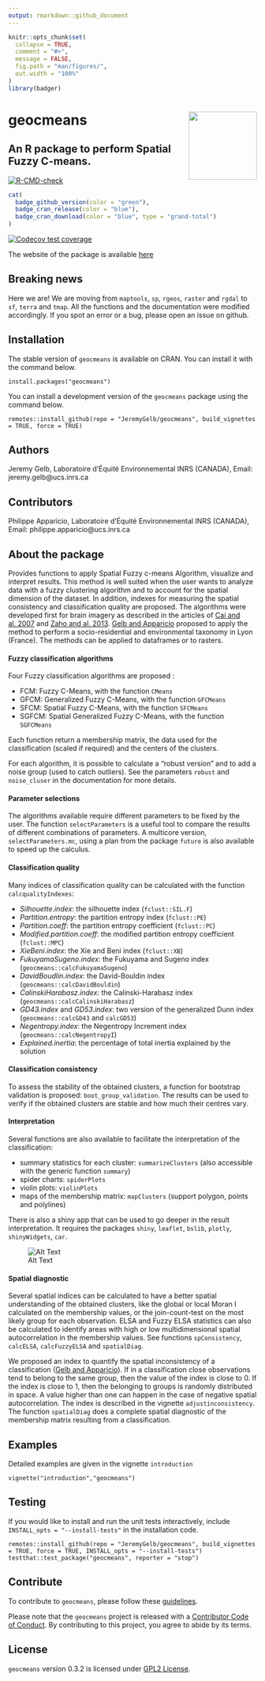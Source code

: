 ```yaml
---
output: rmarkdown::github_document
---
```


<!-- README.md is generated from README.Rmd. Please edit that file -->

```r
knitr::opts_chunk$set(
  collapse = TRUE,
  comment = "#>",
  message = FALSE,
  fig.path = "man/figures/",
  out.width = "100%"
)
library(badger)
```

# geocmeans <img src='man/figures/geocmeans_logo.png' align="right" style = 'height:138px;'/>
## An R package to perform Spatial Fuzzy C-means.

<!-- badges: start -->
[![R-CMD-check](https://github.com/JeremyGelb/geocmeans/actions/workflows/R-CMD-check.yaml/badge.svg)](https://github.com/JeremyGelb/geocmeans/actions/workflows/R-CMD-check.yaml)
```r
cat(
  badge_github_version(color = "green"),
  badge_cran_release(color = "blue"),
  badge_cran_download(color = "blue", type = "grand-total")
)
```
[![Codecov test coverage](https://codecov.io/gh/JeremyGelb/geocmeans/branch/master/graph/badge.svg)](https://app.codecov.io/gh/JeremyGelb/geocmeans?branch=master)
<!-- badges: end -->

The website of the package is available [here](https://jeremygelb.github.io/geocmeans/)

## Breaking news

Here we are! We are moving from `maptools`, `sp`, `rgeos`, `raster` and `rgdal` to `sf`, `terra` and `tmap`. All the functions and the documentation were modified accordingly. If you spot an error or a bug, please open an issue on github.

## Installation

The stable version of `geocmeans` is available on CRAN. You can install it with the command below.
```
install.packages("geocmeans")
```

You can install a development version of the `geocmeans` package using the command below.

```
remotes::install_github(repo = "JeremyGelb/geocmeans", build_vignettes = TRUE, force = TRUE)
```
## Authors 

Jeremy Gelb, Laboratoire d'Équité Environnemental INRS (CANADA),  Email: jeremy.gelb@ucs.inrs.ca

## Contributors 

Philippe Apparicio, Laboratoire d'Équité Environnemental INRS (CANADA), Email: philippe.apparicio@ucs.inrs.ca

## About the package

Provides functions to apply Spatial Fuzzy c-means 
Algorithm, visualize and interpret results. This method is 
well suited when the user wants to analyze data with a 
fuzzy clustering algorithm and to account for the spatial dimension of 
the dataset. In addition, indexes for measuring the spatial consistency and classification 
quality are proposed. The algorithms were developed first for 
brain imagery as described in the articles of [Cai and al. 2007](https://doi.org/10.1016/j.patcog.2006.07.011) and [Zaho and al. 2013](https://doi.org/10.1016/j.dsp.2012.09.016). [Gelb and Apparicio](https://doi.org/10.4000/cybergeo.36414) proposed to apply the method to perform a socio-residential and environmental taxonomy in Lyon (France). The methods can be applied to dataframes or to rasters.


#### Fuzzy classification algorithms

Four Fuzzy classification algorithms are proposed : 

* FCM: Fuzzy C-Means, with the function `CMeans`
* GFCM: Generalized Fuzzy C-Means, with the function `GFCMeans`
* SFCM: Spatial Fuzzy C-Means, with the function `SFCMeans`
* SGFCM: Spatial Generalized Fuzzy C-Means, with the function `SGFCMeans`

Each function return a membership matrix, the data used for the classification (scaled if required) and the centers of the clusters.

For each algorithm, it is possible to calculate a "robust version" and to add a noise group (used to catch outliers). See the parameters `robust` and `noise_cluser` in the documentation for more details.

#### Parameter selections

The algorithms available require different parameters to be fixed by the user. The function `selectParameters` is a useful tool to compare the results of different combinations of parameters. A multicore version, `selectParameters.mc`, using a plan from the package `future` is also available to speed up the calculus.

#### Classification quality

Many indices of classification quality can be calculated with the function `calcqualityIndexes`: 

* *Silhouette.index*: the silhouette index (`fclust::SIL.F`)
* *Partition.entropy*: the partition entropy index (`fclust::PE`)
* *Partition.coeff*: the partition entropy coefficient (`fclust::PC`)
* *Modified.partition.coeff*: the modified partition entropy coefficient (`fclust::MPC`)
* *XieBeni.index*: the Xie and Beni index (`fclust::XB`)
* *FukuyamaSugeno.index*: the Fukuyama and Sugeno index (`geocmeans::calcFukuyamaSugeno`)
* *DavidBoudlin.index*: the David-Bouldin index (`geocmeans::calcDavidBouldin`)
* *CalinskiHarabasz.index*: the Calinski-Harabasz index (`geocmeans::calcCalinskiHarabasz`)
* *GD43.index* and *GD53.index*: two version of the generalized Dunn index (`geocmeans::calcGD43` and `calcGD53`)
* *Negentropy.index*: the Negentropy Increment index (`geocmeans::calcNegentropyI`)
* *Explained.inertia*: the percentage of total inertia explained by the solution

#### Classification consistency

To assess the stability of the obtained clusters, a function for bootstrap validation is proposed: `boot_group_validation`. The results can be used to verify if the obtained clusters are stable and how much their centres vary.

#### Interpretation

Several functions are also available to facilitate the interpretation of the classification: 

* summary statistics for each cluster: `summarizeClusters` (also accessible with the generic function `summary`)
* spider charts: `spiderPlots`
* violin plots: `violinPlots`
* maps of the membership matrix: `mapClusters` (support polygon, points and polylines)

There is also a shiny app that can be used to go deeper in the result interpretation. It requires the packages `shiny`, `leaflet`, `bslib`, `plotly`, `shinyWidgets`, `car`.

![Alt Text](https://raw.githubusercontent.com/JeremyGelb/geocmeans/master/.github/gif/app_viz.gif) 

#### Spatial diagnostic

Several spatial indices can be calculated to have a better spatial understanding of the obtained clusters, like the global or local Moran I calculated on the membership values, or the join-count-test on the most likely group for each observation. ELSA and Fuzzy ELSA statistics can also be calculated to identify areas with high or low multidimensional spatial autocorrelation in the membership values. See functions `spConsistency`, `calcELSA`, `calcFuzzyELSA` and `spatialDiag`.

We proposed an index to quantify the spatial inconsistency of a classification ([Gelb and Apparicio](https://doi.org/10.4000/cybergeo.36414)). If in a classification close observations tend to belong to the same group, then the value of the index is close to 0. If the index is close to 1, then the belonging to groups is randomly distributed in space. A value higher than one can happen in the case of negative spatial autocorrelation. The index is described in the vignette `adjustinconsistency`. The function `spatialDiag` does a complete spatial diagnostic of the membership matrix resulting from a classification.


## Examples

Detailed examples are given in the vignette `introduction`

```
vignette("introduction","geocmeans")
```

## Testing

If you would like to install and run the unit tests interactively, include `INSTALL_opts = "--install-tests"` in the installation code.

```
remotes::install_github(repo = "JeremyGelb/geocmeans", build_vignettes = TRUE, force = TRUE, INSTALL_opts = "--install-tests")
testthat::test_package("geocmeans", reporter = "stop")
```

## Contribute

To contribute to `geocmeans`, please follow these [guidelines](https://github.com/JeremyGelb/geocmeans/blob/master/CONTRIBUTING.md).

Please note that the `geocmeans` project is released with a [Contributor Code of Conduct](https://github.com/JeremyGelb/geocmeans/blob/master/CONDUCT.md). By contributing to this project, you agree to abide by its terms.

## License

`geocmeans` version 0.3.2 is licensed under [GPL2 License](https://github.com/JeremyGelb/geocmeans/blob/master/LICENSE.txt).

